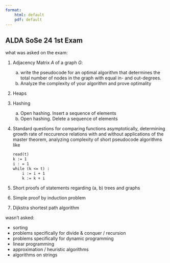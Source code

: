 ```yaml
---
format:
    html: default
    pdf: default
---
```


## ALDA SoSe 24 1st Exam


what was asked on the exam:

1. Adjacency Matrix $A$ of a graph $G$: 
   a) write the pseudocode for an optimal algorithm that determines 
      the total number of nodes in the graph with equal in- and out-degrees. 
   b) Analyze the complexity of your algorithm and prove optimality
2. Heaps
3. Hashing
   a) Open hashing. Insert a sequence of elements
   b) Open hashing. Delete a sequence of elements
4. Standard questions for comparing functions asymptotically, determining growth rate of reccurence relations
   with and without applications of the master theorem, analyzing complexity of short pseudocode algorithms like

   ```default
   read(t)
   k := 1
   i : = 1
   while (k <= t) :
       i := i + 1
       k := k + i
   ```
5. Short proofs of statements regarding (a, b) trees and graphs
6. Simple proof by induction problem
7. Dijkstra shortest path algorithm 

wasn't asked:

- sorting
- problems specifically for divide & conquer / recursion
- problems specifically for dynamic programming
- linear programming
- approximation / heuristic algorithms
- algorithms on strings 